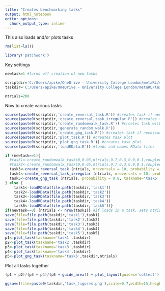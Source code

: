 ```yaml
---
title: "Creates benchmarking tasks"
output: html_notebook
editor_options: 
  chunk_output_type: inline
---
```


This also loads and/or plots tasks

```r
rm(list=ls())

library('patchwork')
```

Key settings

```r
newtask=1 #turns off creation of new tasks

scriptdir='C:/Users/apike/OneDrive - University College London/metaRL/scripts/'
taskdir='C:/Users/apike/OneDrive - University College London/metaRL/tasks/'

ntrials=200
```



Now to create various tasks

```r
source(paste0(scriptdir,'create_reversal_task.R')) #creates task if necessary
source(paste0(scriptdir,'create_reversal_task_irregular.R')) #creates task if necessary
source(paste0(scriptdir,'create_randomwalk_task.R')) #creates task with random walk if necessary
source(paste0(scriptdir,'generate_random_walk.R'))
source(paste0(scriptdir,'create_gng_task.R')) #creates task if necessary
source(paste0(scriptdir,'plot_task.R')) #creates task plot
source(paste0(scriptdir,'plot_gng_task.R')) #creates task plot
source(paste0(scriptdir,'loadRData.R')) #loads and names RData files

if (newtask==1){
  #task1<-create_randomwalk_task(0,0.05,ntrials,0.7,0.3,0.9,0.1,coupled=TRUE,taskname='task1',taskdir)
  #task2<-create_randomwalk_task(0,0.05,ntrials,0.7,0.3,0.9,0.1,coupled=FALSE,taskname='task2',taskdir)
  task3<-create_reversal_task (ntrials, nreversals = 10, probability = 0.8, coupled=TRUE,taskname='task3',taskdir)
  task4<-create_reversal_task_irregular (ntrials, nreversals = 10, probability = 0.8, coupled=FALSE,taskname='task4',taskdir)
  task5<-create_gng_task (ntrials, probability = 0.8, taskname='task5',taskdir)
} else {
    task1<-loadRData(file.path(taskdir,'task1'))
    task2<-loadRData(file.path(taskdir,'task2'))
    task3<-loadRData(file.path(taskdir,'task3'))
    task4<-loadRData(file.path(taskdir,'task4'))
    task5<-loadRData(file.path(taskdir,'task5'))}
if(newtask==0) {ntrials <- nrow(task1)} #if loads in a task, sets ntrials to be the number of trials in that task
save(file=file.path(taskdir,'task1'),task1)
save(file=file.path(taskdir,'task2'),task2)
save(file=file.path(taskdir,'task3'),task3)
save(file=file.path(taskdir,'task4'),task4)
save(file=file.path(taskdir,'task5'),task5)
p1<-plot_task(taskname='task1',taskdir)
p2<-plot_task(taskname='task2',taskdir)
p3<-plot_task(taskname='task3',taskdir)
p4<-plot_task(taskname='task4',taskdir)
p5<-plot_gng_task(taskname='task5',taskdir,ntrials)
```

Plot all tasks together

```r
(p1 + p2)/(p3 + p4)/(p5 + guide_area() + plot_layout(guides='collect')) + plot_annotation(tag_levels='A')

ggsave(file=paste0(taskdir,'task_figures.png'),scale=0.7,width=15,height=10)
```

